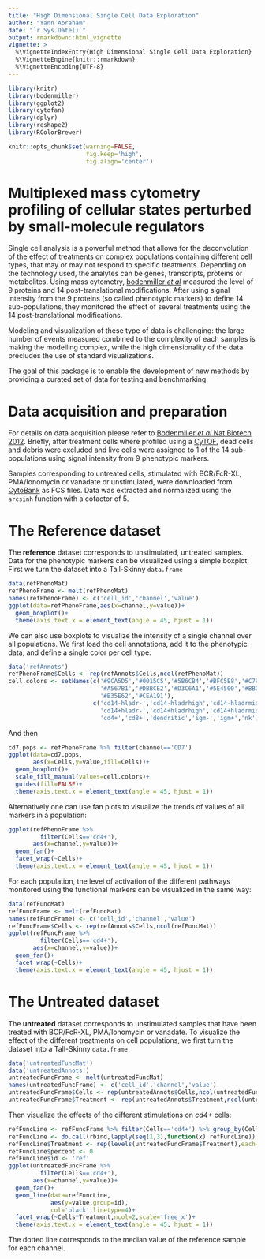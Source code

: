 ---
title: "High Dimensional Single Cell Data Exploration"
author: "Yann Abraham"
date: "`r Sys.Date()`"
output: rmarkdown::html_vignette
vignette: >
  %\VignetteIndexEntry{High Dimensional Single Cell Data Exploration}
  %\VignetteEngine{knitr::rmarkdown}
  %\VignetteEncoding{UTF-8}
---

```{r setup,echo=FALSE,include=FALSE}
library(knitr)
library(bodenmiller)
library(ggplot2)
library(cytofan)
library(dplyr)
library(reshape2)
library(RColorBrewer)

knitr::opts_chunk$set(warning=FALSE,
                      fig.keep='high',
                      fig.align='center')
```

# Multiplexed mass cytometry profiling of cellular states perturbed by small-molecule regulators

Single cell analysis is a powerful method that allows for the deconvolution of the effect of treatments on complex populations containing different cell types, that may or may not respond to specific treatments. Depending on the technology used, the analytes can be genes, transcripts, proteins or metabolites. Using mass cytometry, [bodenmiller *et al*](https://www.nature.com/articles/nbt.2317/) measured  the level of 9 proteins and 14 post-translational modifications. After using signal intensity from the 9 proteins (so called phenotypic markers) to define 14 sub-populations, they monitored the effect of several treatments using the 14 post-translational modifications.

Modeling and visualization of these type of data is challenging: the large number of events measured combined to the complexity of each samples is making the modelling complex, while the high dimensionality of the data precludes the use of standard visualizations.

The goal of this package is to enable the development of new methods by providing a curated set of data for testing and benchmarking.

# Data acquisition and preparation

For details on data acquisition please refer to [Bodenmiller *et al* Nat Biotech 2012](https://www.nature.com/articles/nbt.2317/). Briefly, after treatment cells where profiled using a [CyTOF](https://www.fluidigm.com/products/helios), dead cells and debris were excluded and live cells were assigned to 1 of the 14 sub-populations using signal intensity from 9 phenotypic markers.

Samples corresponding to untreated cells, stimulated with BCR/FcR-XL, PMA/Ionomycin or vanadate or unstimulated, were downloaded from [CytoBank](https://reports.cytobank.org/105/v2/) as FCS files. Data was extracted and normalized using the `arcsinh` function with a cofactor of 5.

# The Reference dataset

The **reference** dataset corresponds to unstimulated, untreated samples. Data for the phenotypic markers can be visualized using a simple boxplot. First we turn the dataset into a Tall-Skinny `data.frame`

```{r ref_pheno_boxplot}
data(refPhenoMat)
refPhenoFrame <- melt(refPhenoMat)
names(refPhenoFrame) <- c('cell_id','channel','value')
ggplot(data=refPhenoFrame,aes(x=channel,y=value))+
  geom_boxplot()+
  theme(axis.text.x = element_text(angle = 45, hjust = 1))
```

We can also use boxplots to visualize the intensity of a single channel over all populations. We first load the cell annotations, add it to the phenotypic data, and define a single color per cell type:

```{r annots}
data('refAnnots')
refPhenoFrame$Cells <- rep(refAnnots$Cells,ncol(refPhenoMat))
cell.colors <- setNames(c('#9CA5D5','#0015C5','#5B6CB4','#BFC5E8','#C79ED0','#850094',
                          '#A567B1','#DBBCE2','#D3C6A1','#5E4500','#BBDEB1','#8A1923',
                          '#B35E62','#CEA191'),
                        c('cd14-hladr-','cd14-hladrhigh','cd14-hladrmid','cd14-surf-',
                          'cd14+hladr-','cd14+hladrhigh','cd14+hladrmid','cd14+surf-',
                          'cd4+','cd8+','dendritic','igm-','igm+','nk'))
```

And then

```{r ref_pheno_pop_boxplot,fig.width=6,fig.height=4}
cd7.pops <- refPhenoFrame %>% filter(channel=='CD7')
ggplot(data=cd7.pops,
       aes(x=Cells,y=value,fill=Cells))+
  geom_boxplot()+
  scale_fill_manual(values=cell.colors)+
  guides(fill=FALSE)+
  theme(axis.text.x = element_text(angle = 45, hjust = 1))
```

Alternatively one can use fan plots to visualize the trends of values of all markers in a population:

```{r ref_pheno_sub_fan}
ggplot(refPhenoFrame %>% 
         filter(Cells=='cd4+'),
       aes(x=channel,y=value))+
  geom_fan()+
  facet_wrap(~Cells)+
  theme(axis.text.x = element_text(angle = 45, hjust = 1))
```

For each population, the level of activation of the different pathways monitored using the functional markers can be visualized in the same way:

```{r ref_func_sub_fan,fig.width=5,fig.height=3}
data(refFuncMat)
refFuncFrame <- melt(refFuncMat)
names(refFuncFrame) <- c('cell_id','channel','value')
refFuncFrame$Cells <- rep(refAnnots$Cells,ncol(refFuncMat))
ggplot(refFuncFrame %>% 
         filter(Cells=='cd4+'),
       aes(x=channel,y=value))+
  geom_fan()+
  facet_wrap(~Cells)+
  theme(axis.text.x = element_text(angle = 45, hjust = 1))
```

# The Untreated dataset

The **untreated** dataset corresponds to unstimulated samples that have been treated with BCR/FcR-XL, PMA/Ionomycin or vanadate. To visualize the effect of the different treatments on cell populations, we first turn the dataset into a Tall-Skinny `data.frame`

```{r untreated_func}
data('untreatedFuncMat')
data('untreatedAnnots')
untreatedFuncFrame <- melt(untreatedFuncMat)
names(untreatedFuncFrame) <- c('cell_id','channel','value')
untreatedFuncFrame$Cells <- rep(untreatedAnnots$Cells,ncol(untreatedFuncMat))
untreatedFuncFrame$Treatment <- rep(untreatedAnnots$Treatment,ncol(untreatedFuncMat))
```

Then visualize the effects of the different stimulations on *cd4+* cells:

```{r un_func_sub_fan,fig.width=6,fig.height=6}
refFuncLine <- refFuncFrame %>% filter(Cells=='cd4+') %>% group_by(Cells,channel) %>% summarise(value=median(value))
refFuncLine <- do.call(rbind,lapply(seq(1,3),function(x) refFuncLine))
refFuncLine$Treatment <- rep(levels(untreatedFuncFrame$Treatment),each=nlevels(refFuncLine$channel))
refFuncLine$percent <- 0
refFuncLine$id <- 'ref'
ggplot(untreatedFuncFrame %>% 
         filter(Cells=='cd4+'),
       aes(x=channel,y=value))+
  geom_fan()+
  geom_line(data=refFuncLine,
            aes(y=value,group=id),
            col='black',linetype=4)+
  facet_wrap(~Cells*Treatment,ncol=2,scale='free_x')+
  theme(axis.text.x = element_text(angle = 45, hjust = 1))
```

The dotted line corresponds to the median value of the reference sample for each channel.
